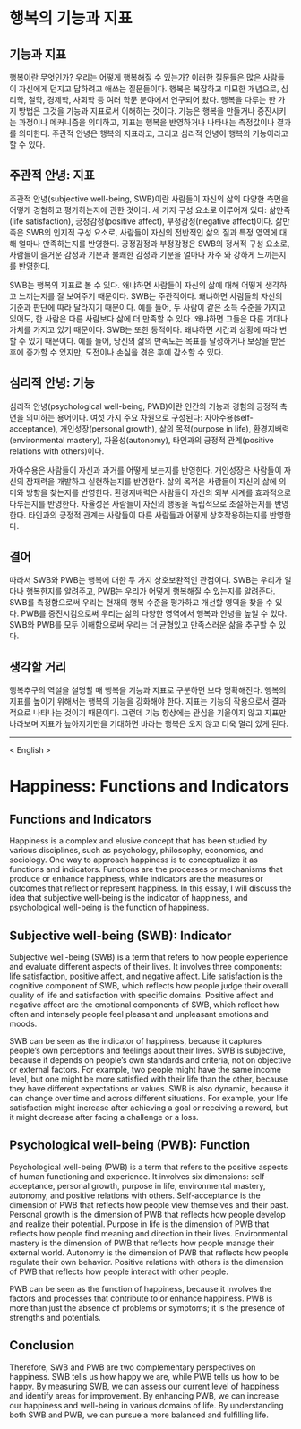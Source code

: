 # 행복의 기능과 지표 

## 기능과 지표

행복이란 무엇인가? 우리는 어떻게 행복해질 수 있는가? 이러한 질문들은 많은 사람들이 자신에게 던지고 답하려고 애쓰는 질문들이다. 행복은 복잡하고 미묘한 개념으로, 심리학, 철학, 경제학, 사회학 등 여러 학문 분야에서 연구되어 왔다. 행복을 다루는 한 가지 방법은 그것을 기능과 지표로서 이해하는 것이다. 기능은 행복을 만들거나 증진시키는 과정이나 메커니즘을 의미하고, 지표는 행복을 반영하거나 나타내는 측정값이나 결과를 의미한다. 주관적 안녕은 행복의 지표라고, 그리고 심리적 안녕이 행복의 기능이라고 할 수 있다. 

## 주관적 안녕: 지표 
주관적 안녕(subjective well-being, SWB)이란 사람들이 자신의 삶의 다양한 측면을 어떻게 경험하고 평가하는지에 관한 것이다. 세 가지 구성 요소로 이루어져 있다: 삶만족(life satisfaction), 긍정감정(positive affect), 부정감정(negative affect)이다. 삶만족은 SWB의 인지적 구성 요소로, 사람들이 자신의 전반적인 삶의 질과 특정 영역에 대해 얼마나 만족하는지를 반영한다. 긍정감정과 부정감정은 SWB의 정서적 구성 요소로, 사람들이 즐거운 감정과 기분과 불쾌한 감정과 기분을 얼마나 자주
와 강하게 느끼는지를 반영한다.

SWB는 행복의 지표로 볼 수 있다. 왜냐하면 사람들이 자신의 삶에 대해 어떻게 생각하고 느끼는지를 잘 보여주기 때문이다. SWB는 주관적이다. 왜냐하면 사람들의 자신의 기준과 판단에 따라 달라지기 때문이다. 예를 들어, 두 사람이 같은 소득 수준을 가지고 있어도, 한 사람은 다른 사람보다 삶에 더 만족할 수 있다. 왜냐하면 그들은 다른 기대나 가치를 가지고 있기 때문이다. SWB는 또한 동적이다. 왜냐하면 시간과 상황에 따라 변할 수 있기 때문이다. 예를 들어, 당신의 삶의 만족도는 목표를 달성하거나 보상을 받은 후에 증가할 수 있지만, 도전이나 손실을 겪은 후에 감소할 수 있다.

## 심리적 안녕: 기능 
심리적 안녕(psychological well-being, PWB)이란 인간의 기능과 경험의 긍정적 측면을 의미하는 용어이다. 여섯 가지 주요 차원으로 구성된다: 자아수용(self-acceptance), 개인성장(personal growth), 삶의 목적(purpose in life), 환경지배력(environmental mastery), 자율성(autonomy), 타인과의 긍정적 관계(positive relations with others)이다. 

자아수용은 사람들이 자신과 과거를 어떻게 보는지를 반영한다. 개인성장은 사람들이 자신의 잠재력을 개발하고 실현하는지를 반영한다. 삶의 목적은 사람들이 자신의 삶에 의미와 방향을 찾는지를 반영한다. 환경지배력은 사람들이 자신의 외부 세계를 효과적으로 다루는지를 반영한다. 자율성은 사람들이 자신의 행동을 독립적으로 조절하는지를 반영한다. 타인과의 긍정적 관계는 사람들이 다른 사람들과 어떻게 상호작용하는지를 반영한다.

## 결어 

따라서 SWB와 PWB는 행복에 대한 두 가지 상호보완적인 관점이다. SWB는 우리가 얼마나 행복한지를 알려주고, PWB는 우리가 어떻게 행복해질 수 있는지를 알려준다. SWB를 측정함으로써 우리는 현재의 행복 수준을 평가하고 개선할 영역을 찾을 수 있다. PWB를 증진시킴으로써 우리는 삶의 다양한 영역에서 행복과 안녕을 높일 수 있다. SWB와 PWB를 모두 이해함으로써 우리는 더 균형있고 만족스러운 삶을 추구할 수 있다.


## 생각할 거리

행복추구의 역설을 설명할 때 행복을 기능과 지표로 구분하면 보다 명확해진다. 행복의 지표를 높이기 위해서는 행복의 기능을 강화해야 한다. 지표는 기능의 작용으로서 결과적으로 나타나는 것이기 때문이다. 그런데 기능 향상에는 관심을 기울이지 않고 지표만 바라보며 지표가 높아지기만을 기대하면 바라는 행복은 오지 않고 더욱 멀리 있게 된다. 

------------------------------------------------------------------------

< English > 

# Happiness: Functions and Indicators

## Functions and Indicators

Happiness is a complex and elusive concept that has been studied by various disciplines, such as psychology, philosophy, economics, and sociology. One way to approach happiness is to conceptualize it as functions and indicators. Functions are the processes or mechanisms that produce or enhance happiness, while indicators are the measures or outcomes that reflect or represent happiness. In this essay, I will discuss the idea that subjective well-being is the indicator of happiness, and psychological well-being is the function of happiness.

## Subjective well-being (SWB): Indicator
Subjective well-being (SWB) is a term that refers to how people experience and evaluate different aspects of their lives. It involves three components: life satisfaction, positive affect, and negative affect. Life satisfaction is the cognitive component of SWB, which reflects how people judge their overall quality of life and satisfaction with specific domains. Positive affect and negative affect are the emotional components of SWB, which reflect how often and intensely people feel pleasant and unpleasant emotions and moods.

SWB can be seen as the indicator of happiness, because it captures people's own perceptions and feelings about their lives. SWB is subjective, because it depends on people's own standards and criteria, not on objective or external factors. For example, two people might have the same income level, but one might be more satisfied with their life than the other, because they have different expectations or values. SWB is also dynamic, because it can change over time and across different situations. For example, your life satisfaction might increase after achieving a goal or receiving a reward, but it might decrease after facing a challenge or a loss.

## Psychological well-being (PWB): Function
Psychological well-being (PWB) is a term that refers to the positive aspects of human functioning and experience. It involves six dimensions: self-acceptance, personal growth, purpose in life, environmental mastery, autonomy, and positive relations with others. Self-acceptance is the dimension of PWB that reflects how people view themselves and their past. Personal growth is the dimension of PWB that reflects how people develop and realize their potential. Purpose in life is the dimension of PWB that reflects how people find meaning and direction in their lives. Environmental mastery is the dimension of PWB that reflects how people manage their external world. Autonomy is the dimension of PWB that reflects how people regulate their own behavior. Positive relations with others is the dimension of PWB that reflects how people interact with other people.

PWB can be seen as the function of happiness, because it involves the factors and processes that contribute to or enhance happiness. PWB is more than just the absence of problems or symptoms; it is the presence of strengths and potentials. 

## Conclusion 
Therefore, SWB and PWB are two complementary perspectives on happiness. SWB tells us how happy we are, while PWB tells us how to be happy. By measuring SWB, we can assess our current level of happiness and identify areas for improvement. By enhancing PWB, we can increase our happiness and well-being in various domains of life. By understanding both SWB and PWB, we can pursue a more balanced and fulfilling life.
